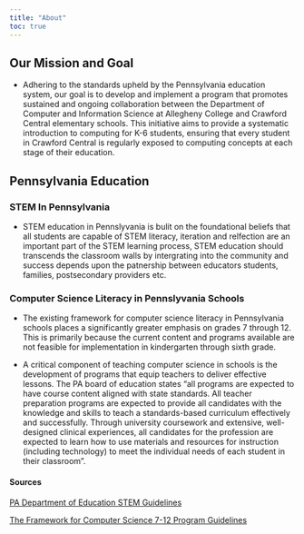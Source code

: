 ```yaml
---
title: "About"
toc: true
---
```

## Our Mission and Goal

- Adhering to the standards upheld by the Pennsylvania education system, our goal is to develop and implement a program that promotes sustained and ongoing collaboration between the Department of Computer and Information Science at Allegheny College and Crawford Central elementary schools. This initiative aims to provide a systematic introduction to computing for K-6 students, ensuring that every student in Crawford Central is regularly exposed to computing concepts at each stage of their education.

## Pennsylvania Education 

### STEM In Pennsylvania 

- STEM education in Pennslyvania is bulit on the foundational beliefs that all students are capable of STEM literacy, iteration and relfection are an important part of the STEM learning process, STEM education should transcends the classroom walls by intergrating into the community and success depends upon the patnership between educators students, families, postsecondary providers etc. 

### Computer Science Literacy in Pennslyvania Schools 

- The existing framework for computer science literacy in Pennsylvania schools places a significantly greater emphasis on grades 7 through 12. This is primarily because the current content and programs available are not feasible for implementation in kindergarten through sixth grade. 

- A critical component of teaching computer science in schools is the development of programs that equip teachers to deliver effective lessons. The PA board of education states "all programs are expected to have course content aligned with state standards. All teacher preparation programs are expected to provide all candidates with the knowledge and skills to teach a standards-based curriculum effectively and successfully. Through university coursework and extensive, well-designed clinical experiences, all candidates for the profession are expected to learn how to use materials and resources for instruction (including technology) to meet the individual needs of each student in their classroom". 

#### Sources 

[PA Department of Education STEM Guidelines](https://www.education.pa.gov/Pages/STEM-Competition.aspx)

[The Framework for Computer Science 7-12 Program Guidelines](https://www.education.pa.gov/Documents/Teachers-Administrators/Certification%20Preparation%20Programs/Specific%20Program%20Guidelines/Computer%20Science%207-12%20Program%20Guidelines.pdf)







